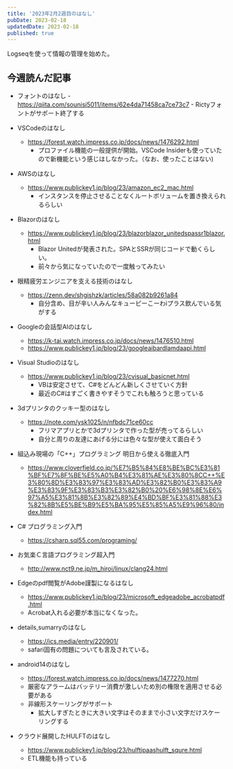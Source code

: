 ```yaml
---
title: '2023年2月2週目のはなし'
pubDate: 2023-02-18
updatedDate: 2023-02-18
published: true
---
```


Logseqを使って情報の管理を始めた。

## 今週読んだ記事

- フォントのはなし
        - https://qiita.com/sounisi5011/items/62e4da71458ca7ce73c7
        - Rictyフォントがサポート終了する

- VSCodeのはなし
	- https://forest.watch.impress.co.jp/docs/news/1476292.html
        - プロファイル機能の一般提供が開始。VSCode Insiderも使っていたので新機能という感じはしなかった。（なお、使ったことはない)
- AWSのはなし
	- https://www.publickey1.jp/blog/23/amazon_ec2_mac.html
        - インスタンスを停止させることなくルートボリュームを置き換えられるらしい
- Blazorのはなし
	- https://www.publickey1.jp/blog/23/blazorblazor_unitedspassr1blazor.html
        - Blazor Unitedが発表された。SPAとSSRが同じコードで動くらしい。
        - 前々から気になっていたので一度触ってみたい
- 眼精疲労エンジニアを支える技術のはなし
	- https://zenn.dev/shgishzk/articles/58a082b9261a84
        - 自分含め、目が辛い人みんなキューピーこーわiプラス飲んでいる気がする
- Googleの会話型AIのはなし
	- https://k-tai.watch.impress.co.jp/docs/news/1476510.html
	- https://www.publickey1.jp/blog/23/googleaibardlamdaapi.html
- Visual Studioのはなし
	- https://www.publickey1.jp/blog/23/cvisual_basicnet.html
        - VBは安定させて、C#をどんどん新しくさせていく方針
        - 最近のC#はすごく書きやすそうでこれも触ろうと思っている
- 3dプリンタのクッキー型のはなし
	- https://note.com/ysk1025/n/nfbdc71ce60cc
        - フリマアプリとかで3dプリンタで作った型が売ってるらしい
        - 自分と周りの友達にあげる分には色々な型が使えて面白そう
- 組込み現場の「C++」プログラミング 明日から使える徹底入門
	- https://www.cloverfield.co.jp/%E7%B5%84%E8%BE%BC%E3%81%BF%E7%8F%BE%E5%A0%B4%E3%81%AE%E3%80%8CC++%E3%80%8D%E3%83%97%E3%83%AD%E3%82%B0%E3%83%A9%E3%83%9F%E3%83%B3%E3%82%B0%20%E6%98%8E%E6%97%A5%E3%81%8B%E3%82%89%E4%BD%BF%E3%81%88%E3%82%8B%E5%BE%B9%E5%BA%95%E5%85%A5%E9%96%80/index.html
- C# プログラミング入門
	- https://csharp.sql55.com/programing/
- お気楽Ｃ言語プログラミング超入門
	- http://www.nct9.ne.jp/m_hiroi/linux/clang24.html
- Edgeのpdf閲覧がAdobe謹製になるはなし
	- https://www.publickey1.jp/blog/23/microsoft_edgeadobe_acrobatpdf.html
	- Acrobat入れる必要が本当になくなった。
- details,sumarryのはなし
	- https://ics.media/entry/220901/
	- safari固有の問題についても言及されている。
- android14のはなし
	- https://forest.watch.impress.co.jp/docs/news/1477270.html
	- 厳密なアラームはバッテリー消費が激しいため別の権限を適用させる必要がある
	- 非線形スケーリングがサポート
		- 拡大しすぎたときに大きい文字はそのままで小さい文字だけスケーリングする
- クラウド展開したHULFTのはなし
	- https://www.publickey1.jp/blog/23/hulftipaashulft_squre.html
	- ETL機能も持っている
